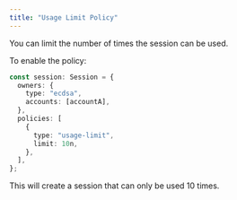 ```yaml
---
title: "Usage Limit Policy"
---
```


You can limit the number of times the session can be used.

To enable the policy:

```ts {6-11}
const session: Session = {
  owners: {
    type: "ecdsa",
    accounts: [accountA],
  },
  policies: [
    {
      type: "usage-limit",
      limit: 10n,
    },
  ],
};
```

This will create a session that can only be used 10 times.
